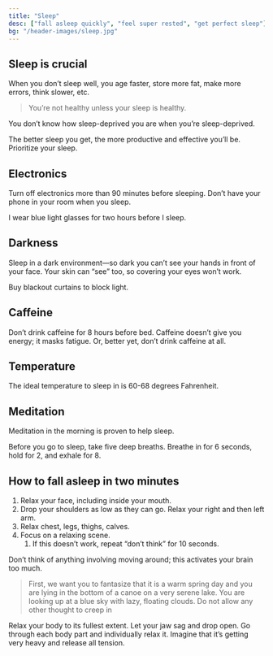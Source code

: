 ```yaml
---
title: "Sleep"
desc: ["fall asleep quickly", "feel super rested", "get perfect sleep"]
bg: "/header-images/sleep.jpg"
---
```


## Sleep is crucial

When you don’t sleep well, you age faster, store more fat, make more errors, think slower, etc.

> You’re not healthy unless your sleep is healthy.

You don’t know how sleep-deprived you are when you’re sleep-deprived.

The better sleep you get, the more productive and effective you’ll be. Prioritize your sleep.

## Electronics

Turn off electronics more than 90 minutes before sleeping. Don’t have your phone in your room when you sleep.

I wear blue light glasses for two hours before I sleep.

## Darkness

Sleep in a dark environment—so dark you can’t see your hands in front of your face. Your skin can “see” too, so covering your eyes won’t work.

Buy blackout curtains to block light.

## Caffeine

Don’t drink caffeine for 8 hours before bed. Caffeine doesn’t give you energy; it masks fatigue. Or, better yet, don’t drink caffeine at all.

## Temperature

The ideal temperature to sleep in is 60-68 degrees Fahrenheit.

## Meditation

Meditation in the morning is proven to help sleep.

Before you go to sleep, take five deep breaths. Breathe in for 6 seconds, hold for 2, and exhale for 8.

## How to fall asleep in two minutes

1. Relax your face, including inside your mouth.
2. Drop your shoulders as low as they can go. Relax your right and then left arm.
3. Relax chest, legs, thighs, calves.
4. Focus on a relaxing scene.
   1. If this doesn’t work, repeat “don’t think” for 10 seconds.

Don’t think of anything involving moving around; this activates your brain too much.

> First, we want you to fantasize that it is a warm spring day and you are lying in the bottom of a canoe on a very serene lake. You are looking up at a blue sky with lazy, floating clouds. Do not allow any other thought to creep in

Relax your body to its fullest extent. Let your jaw sag and drop open. Go through each body part and individually relax it. Imagine that it’s getting very heavy and release all tension.
